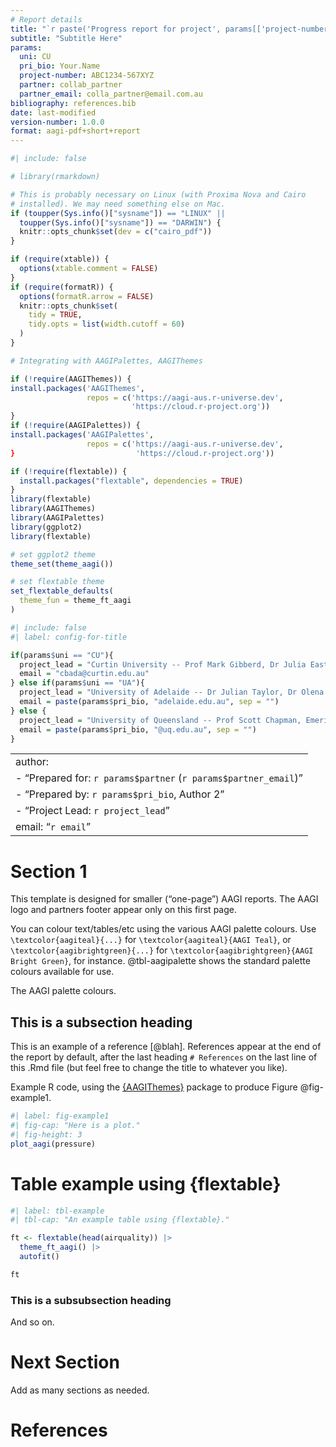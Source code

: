 ```yaml
---
# Report details
title: "`r paste('Progress report for project', params[['project-number']])`"
subtitle: "Subtitle Here"
params:
  uni: CU
  pri_bio: Your.Name
  project-number: ABC1234-567XYZ
  partner: collab_partner
  partner_email: colla_partner@email.com.au
bibliography: references.bib
date: last-modified
version-number: 1.0.0
format: aagi-pdf+short+report
---
```


```r
#| include: false

# library(rmarkdown)

# This is probably necessary on Linux (with Proxima Nova and Cairo
# installed). We may need something else on Mac.
if (toupper(Sys.info()["sysname"]) == "LINUX" ||
  toupper(Sys.info()["sysname"]) == "DARWIN") {
  knitr::opts_chunk$set(dev = c("cairo_pdf"))
}

if (require(xtable)) {
  options(xtable.comment = FALSE)
}
if (require(formatR)) {
  options(formatR.arrow = FALSE)
  knitr::opts_chunk$set(
    tidy = TRUE,
    tidy.opts = list(width.cutoff = 60)
  )
}

# Integrating with AAGIPalettes, AAGIThemes

if (!require(AAGIThemes)) {
install.packages('AAGIThemes',
                 repos = c('https://aagi-aus.r-universe.dev',
                           'https://cloud.r-project.org'))
}
if (!require(AAGIPalettes)) {
install.packages('AAGIPalettes',
                 repos = c('https://aagi-aus.r-universe.dev',
}                           'https://cloud.r-project.org'))

if (!require(flextable)) {
  install.packages("flextable", dependencies = TRUE)
}
library(flextable)
library(AAGIThemes)
library(AAGIPalettes)
library(ggplot2)
library(flextable)

# set ggplot2 theme
theme_set(theme_aagi())

# set flextable theme
set_flextable_defaults(
  theme_fun = theme_ft_aagi
)
```

```r
#| include: false
#| label: config-for-title

if(params$uni == "CU"){
  project_lead = "Curtin University -- Prof Mark Gibberd, Dr Julia Easton, Prof Adam Sparks"
  email = "cbada@curtin.edu.au"
} else if(params$uni == "UA"){
  project_lead = "University of Adelaide -- Dr Julian Taylor, Dr Olena Kravchuck"
  email = paste(params$pri_bio, "adelaide.edu.au", sep = "")
} else {
  project_lead = "University of Queensland -- Prof Scott Chapman, Emeritus Prof Kaye Basford"
  email = paste(params$pri_bio, "@uq.edu.au", sep = "")
}
```

---
author:
  - "Prepared for: `r params$partner` (`r params$partner_email`)"
  - "Prepared by: `r params$pri_bio`, Author 2"
  - "Project Lead: `r project_lead`"
email: "`r email`"
---

# Section 1

This template is designed for smaller ("one-page") AAGI reports. The AAGI logo and partners footer appear only on this first page.

You can colour text/tables/etc using the various AAGI palette colours. Use `\textcolor{aagiteal}{...}` for `\textcolor{aagiteal}{AAGI Teal}`, or `\textcolor{aagibrightgreen}{...}` for `\textcolor{aagibrightgreen}{AAGI Bright Green}`, for instance. @tbl-aagipalette shows the standard palette colours available for use.

::: {#tbl-aagipalette}
  \centering
  \begin{tabular}{|c | c | c | c |}
    \hline
    \cellcolor{aagibrightgreen}\texttt{aagibrightgreen} & %
    \cellcolor{aagiteal}\color{white}\texttt{aagiteal} & %
    \cellcolor{aagiblue}\texttt{aagiblue} & %
    \cellcolor{aagigreen}\texttt{aagigreen} \\
    \hline
    \cellcolor{aagiyellow}\texttt{aagiyellow} & %
    \cellcolor{aagiorange}\texttt{aagiorange} & %
    \cellcolor{aagiblack}\color{white}\texttt{aagiblack} & %
    \cellcolor{aagigrey}\texttt{aagigrey} \\
    \hline
  \end{tabular} 

The AAGI palette colours.
:::

## This is a subsection heading

This is an example of a reference [@blah]. References appear at the end of the report by default, after the last heading `# References` on the last line of this .Rmd file (but feel free to change the title to whatever you like).

\begin{note}
  {\bf\color{aagiteal!75!black} Example Note}\quad
  Use \verb|\begin{note}...\end{note}| to create coloured notes like this
  that stand out on the page.
\end{note}

Example R code, using the [{AAGIThemes}](https://aagi-aus.github.io/AAGIThemes/) package to produce Figure @fig-example1.

```r
#| label: fig-example1
#| fig-cap: "Here is a plot."
#| fig-height: 3
plot_aagi(pressure)
```

# Table example using {flextable}

```r
#| label: tbl-example
#| tbl-cap: "An example table using {flextable}."

ft <- flextable(head(airquality)) |>
  theme_ft_aagi() |>
  autofit()

ft

```


### This is a subsubsection heading

\lipsum[1-3]

And so on.

# Next Section

Add as many sections as needed.

# References

